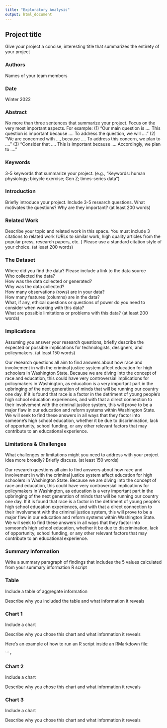 ```yaml
---
title: "Exploratory Analysis"
output: html_document
---
```


## Project title

Give your project a concise, interesting title that summarizes the entirety of your project

### Authors

Names of your team members

### Date

Winter 2022

### Abstract

No more than three sentences that summarize your project. Focus on the very most important aspects. For example: (1) "Our main question is .... This question is important because .... To address the question, we will ...." (2) "We are concerned with ..., because .... To address this concern, we plan to ...." (3) "Consider that .... This is important because .... Accordingly, we plan to ...."

### Keywords

3-5 keywords that summarize your project.
(e.g., "Keywords: human physiology; bicycle exercise; Gen Z; times-series data")

### Introduction  

Briefly introduce your project.  Include 3-5 research questions. What motivates the questions? Why are they important? (at least 200 words)

### Related Work  

Describe your topic and related work in this space. You must include 3 citations to related work (URLs to similar work, high quality articles from the popular press, research papers, etc. ) Please use a standard citation style of your choice. (at least 200 words)

### The Dataset

Where did you find the data? Please include a link to the data source  
Who collected the data?  
How was the data collected or generated?  
Why was the data collected?  
How many observations (rows) are in your data?  
How many features (columns) are in the data?  
What, if any, ethical questions or questions of power do you need to consider when working with this data?  
What are possible limitations or problems with this data?   (at least 200 words)

### Implications

Assuming you answer your research questions, briefly describe the expected or possible implications for technologists, designers, and policymakers. (at least 150 words)

Our research questions all aim to find answers about how race and involvement in with the criminal justice system affect education for high schoolers in Washington State. Because we are diving into the concept of race and education, this could have very controversial implications for policymakers in Washington, as education is a very important part in the upbringing of the next generation of minds that will be running our country one day. If it is found that race is a factor in the detriment of young people's high school education experiences, and with that a direct connection to their involvement with the criminal justice system, this will prove to be a major flaw in our education and reform systems within Washington State. We will seek to find these answers in all ways that they factor into someone's high school education, whether it be due to discrimination, lack of opportunity, school funding, or any other relevant factors that may contribute to an educational experience.

### Limitations & Challenges
What challenges or limitations might you need to address with your project idea more broadly? Briefly discuss. (at least 150 words)

Our research questions all aim to find answers about how race and involvement in with the criminal justice system affect education for high schoolers in Washington State. Because we are diving into the concept of race and education, this could have very controversial implications for policymakers in Washington, as education is a very important part in the upbringing of the next generation of minds that will be running our country one day. If it is found that race is a factor in the detriment of young people's high school education experiences, and with that a direct connection to their involvement with the criminal justice system, this will prove to be a major flaw in our education and reform systems within Washington State. We will seek to find these answers in all ways that they factor into someone's high school education, whether it be due to discrimination, lack of opportunity, school funding, or any other relevant factors that may contribute to an educational experience.



### Summary Information

Write a summary paragraph of findings that includes the 5 values calculated from your summary information R script


### Table

Include a table of aggregate information

Describe why you included the table and what information it reveals

### Chart 1

Include a chart

Describe why you chose this chart and what information it reveals

Here's an example of how to run an R script inside an RMarkdown file:

``````r
```

### Chart 2

Include a chart

Describe why you chose this chart and what information it reveals

### Chart 3

Include a chart

Describe why you chose this chart and what information it reveals
